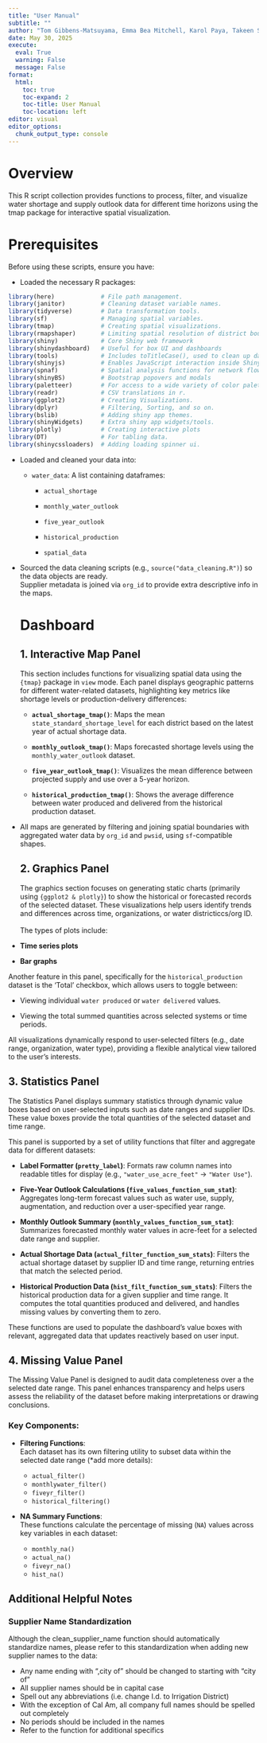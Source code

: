 ```yaml
---
title: "User Manual"
subtitle: ""
author: "Tom Gibbens-Matsuyama, Emma Bea Mitchell, Karol Paya, Takeen Shamloo"
date: May 30, 2025
execute: 
  eval: True
  warning: False
  message: False
format:
  html: 
    toc: true
    toc-expand: 2
    toc-title: User Manual
    toc-location: left
editor: visual
editor_options: 
  chunk_output_type: console
---
```


# Overview

This R script collection provides functions to process, filter, and visualize water shortage and supply outlook data for different time horizons using the tmap package for interactive spatial visualization.

# Prerequisites

Before using these scripts, ensure you have:

-   Loaded the necessary R packages:

```r
library(here)             # File path management.
library(janitor)          # Cleaning dataset variable names.
library(tidyverse)        # Data transformation tools.
library(sf)               # Managing spatial variables.
library(tmap)             # Creating spatial visualizations.
library(rmapshaper)       # Limiting spatial resolution of district boundaries.
library(shiny)            # Core Shiny web framework
library(shinydashboard)   # Useful for box UI and dashboards
library(tools)            # Includes toTitleCase(), used to clean up dataset names
library(shinyjs)          # Enables JavaScript interaction inside Shiny
library(spnaf)            # Spatial analysis functions for network flows
library(shinyBS)          # Bootstrap popovers and modals
library(paletteer)        # For access to a wide variety of color palettes
library(readr)            # CSV translations in r.
library(ggplot2)          # Creating Visualizations.
library(dplyr)            # Filtering, Sorting, and so on.
library(bslib)            # Adding shiny app themes.
library(shinyWidgets)     # Extra shiny app widgets/tools.
library(plotly)           # Creating interactive plots 
library(DT)               # For tabling data.
library(shinycssloaders)  # Adding loading spinner ui.
```

-   Loaded and cleaned your data into:

    -   `water_data`: A list containing dataframes:

        -   `actual_shortage`

        -   `monthly_water_outlook`

        -   `five_year_outlook`

        -   `historical_production`

        -   `spatial_data`

-   Sourced the data cleaning scripts (e.g., `source("data_cleaning.R")`) so the data objects are ready.\
    Supplier metadata is joined via `org_id` to provide extra descriptive info in the maps.

    # Dashboard

    ## 1. **Interactive Map Panel**

    This section includes functions for visualizing spatial data using the `{tmap}` package in `view` mode. Each panel displays geographic patterns for different water-related datasets, highlighting key metrics like shortage levels or production-delivery differences:

    -   **`actual_shortage_tmap()`**: Maps the mean `state_standard_shortage_level` for each district based on the latest year of actual shortage data.

    -   **`monthly_outlook_tmap()`**: Maps forecasted shortage levels using the `monthly_water_outlook` dataset.

    -   **`five_year_outlook_tmap()`**: Visualizes the mean difference between projected supply and use over a 5-year horizon.

    -   **`historical_production_tmap()`**: Shows the average difference between water produced and delivered from the historical production dataset.

-   All maps are generated by filtering and joining spatial boundaries with aggregated water data by `org_id` and `pwsid`, using `sf`-compatible shapes.

    ## **2. Graphics Panel**

    The graphics section focuses on generating static charts (primarily using `{ggplot2 & plotly}`) to show the historical or forecasted records of the selected dataset. These visualizations help users identify trends and differences across time, organizations, or water districticcs/org ID.\
    \
    The types of plots include:

-   **Time series plots**

-   **Bar graphs**

Another feature in this panel, specifically for the `historical_production` dataset is the 'Total' checkbox, which allows users to toggle between:

-   Viewing individual `water produced` or `water delivered` values.

-   Viewing the total summed quantities across selected systems or time periods.

All visualizations dynamically respond to user-selected filters (e.g., date range, organization, water type), providing a flexible analytical view tailored to the user's interests.

## 3. **Statistics Panel**

The Statistics Panel displays summary statistics through dynamic value boxes based on user-selected inputs such as date ranges and supplier IDs. These value boxes provide the total quantities of the selected dataset and time range.

This panel is supported by a set of utility functions that filter and aggregate data for different datasets:

-   **Label Formatter (`pretty_label`)**: Formats raw column names into readable titles for display (e.g., `"water_use_acre_feet"` → `"Water Use"`).

-   **Five-Year Outlook Calculations (`five_values_function_sum_stat`)**: Aggregates long-term forecast values such as water use, supply, augmentation, and reduction over a user-specified year range.

-   **Monthly Outlook Summary (`monthly_values_function_sum_stat`)**: Summarizes forecasted monthly water values in acre-feet for a selected date range and supplier.

-   **Actual Shortage Data (`actual_filter_function_sum_stats`)**: Filters the actual shortage dataset by supplier ID and time range, returning entries that match the selected period.

-   **Historical Production Data (`hist_filt_function_sum_stats`)**: Filters the historical production data for a given supplier and time range. It computes the total quantities produced and delivered, and handles missing values by converting them to zero.

These functions are used to populate the dashboard’s value boxes with relevant, aggregated data that updates reactively based on user input.

## 4. **Missing Value Panel**

The Missing Value Panel is designed to audit data completeness over a the selected date range. This panel enhances transparency and helps users assess the reliability of the dataset before making interpretations or drawing conclusions.

### Key Components:

-   **Filtering Functions**:\
    Each dataset has its own filtering utility to subset data within the selected date range (\*add more details):

    -   `actual_filter()`
    -   `monthlywater_filter()`
    -   `fiveyr_filter()`
    -   `historical_filtering()`

-   **NA Summary Functions**:\
    These functions calculate the percentage of missing (`NA`) values across key variables in each dataset:

    -   `monthly_na()`
    -   `actual_na()`
    -   `fiveyr_na()`
    -   `hist_na()`

## **Additional Helpful Notes**

### **Supplier Name Standardization**
Although the clean_supplier_name function should automatically standardize names, please refer to this standardization when adding new supplier names to the data:

- Any name ending with ",city of" should be changed to starting with "city of"
- All supplier names should be in capital case
- Spell out any abbreviations (i.e. change I.d. to Irrigation District)
- With the exception of Cal Am, all company full names should be spelled out completely
- No periods should be included in the names
- Refer to the function for additional specifics
